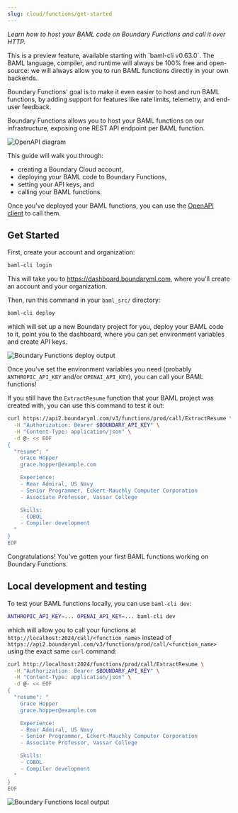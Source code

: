 ```yaml
---
slug: cloud/functions/get-started
---
```


_Learn how to host your BAML code on Boundary Functions and call it over HTTP._

<Info>
  This is a preview feature, available starting with `baml-cli v0.63.0`.
</Info>

<Note>
  The BAML language, compiler, and runtime will always be 100% free and
  open-source: we will always allow you to run BAML functions directly in your
  own backends.
  
  Boundary Functions' goal is to make it even easier to host and run BAML
  functions, by adding support for features like rate limits, telemetry, and
  end-user feedback.
</Note>

Boundary Functions allows you to host your BAML functions on our infrastructure, exposing
one REST API endpoint per BAML function.

<div class="flex flex-col items-center">
  <img src="/assets/cloud/boundary-cloud-diagram.drawio.svg" alt="OpenAPI diagram" />
</div>

This guide will walk you through:

  - creating a Boundary Cloud account,
  - deploying your BAML code to Boundary Functions,
  - setting your API keys, and
  - calling your BAML functions.

Once you've deployed your BAML functions, you can use the [OpenAPI client] to
call them.

[OpenAPI client]: /docs/get-started/quickstart/openapi

## Get Started

First, create your account and organization:

```bash
baml-cli login
```

This will take you to https://dashboard.boundaryml.com, where you'll create an account and your organization.

Then, run this command in your `baml_src/` directory:

```bash
baml-cli deploy
```

which will set up a new Boundary project for you, deploy your BAML code to it, point you to the dashboard, where you can set environment variables and create API keys.

<div class="flex flex-col items-center">
  <img class="rounded-md px-4 py-2 m-0" src="/assets/cloud/deploy-screenshot.png" alt="Boundary Functions deploy output" />
</div>

Once you've set the environment variables you need (probably `ANTHROPIC_API_KEY`
and/or `OPENAI_API_KEY`), you can call your BAML functions!

If you still have the `ExtractResume` function that your BAML project was created with,
you can use this command to test it out:

```bash
curl https://api2.boundaryml.com/v3/functions/prod/call/ExtractResume \
  -H "Authorization: Bearer $BOUNDARY_API_KEY" \
  -H "Content-Type: application/json" \
  -d @- << EOF
{
  "resume": "
    Grace Hopper
    grace.hopper@example.com

    Experience:
    - Rear Admiral, US Navy
    - Senior Programmer, Eckert-Mauchly Computer Corporation
    - Associate Professor, Vassar College

    Skills:
    - COBOL
    - Compiler development
  "
}
EOF
```

Congratulations! You've gotten your first BAML functions working on Boundary Functions.

## Local development and testing

To test your BAML functions locally, you can use `baml-cli dev`:

```bash
ANTHROPIC_API_KEY=... OPENAI_API_KEY=... baml-cli dev
```

which will allow you to call your functions at `http://localhost:2024/call/<function_name>` instead of
`https://api2.boundaryml.com/v3/functions/prod/call/<function_name>` using the exact same `curl` command:

```bash
curl http://localhost:2024/functions/prod/call/ExtractResume \
  -H "Authorization: Bearer $BOUNDARY_API_KEY" \
  -H "Content-Type: application/json" \
  -d @- << EOF
{
  "resume": "
    Grace Hopper
    grace.hopper@example.com

    Experience:
    - Rear Admiral, US Navy
    - Senior Programmer, Eckert-Mauchly Computer Corporation
    - Associate Professor, Vassar College

    Skills:
    - COBOL
    - Compiler development
  "
}
EOF
```

<div class="flex flex-col items-center">
  <img class="rounded-md px-4 py-2 m-0" src="/assets/cloud/local-function-call.png" alt="Boundary Functions local output" />
</div>

